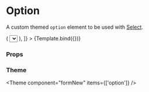 
<Meta title="Components/FormNew/primitive/Option" component={Option} />

# Option

A custom themed `option` element to be used with [Select](../?path=/docs/components-formnew-primitive-select--default-story).


<Canvas>
  <Story
    name="Default"
    args={{
      children: 'Example option',
    }}
    argTypes={{
      disabled: { type: 'boolean' },
    }}
    decorators={[
      (Story) => (
        <Select>
          <Story />
        </Select>
      ),
    ]}
  >
    {Template.bind({})}
  </Story>
</Canvas>

### Props

<ArgsTable story="Default" />

### Theme

<Theme component="formNew" items={['option']} />
